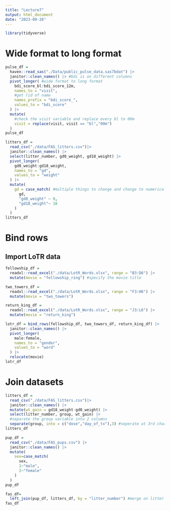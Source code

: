```yaml
---
title: "Lecture7"
output: html_document
date: "2023-09-26"
---
```


```r
library(tidyverse)
```
# Wide format to long format

```r
pulse_df = 
  haven::read_sas("./Data/public_pulse_data.sas7bdat") |>
  janitor::clean_names() |> #bdi is on different columns
  pivot_longer( #wide format to long format
    bdi_score_bl:bdi_score_12m,
    names_to = "visit", 
    #get rid of name
    names_prefix = "bdi_score_",
    values_to = "bdi_score"
  ) |> 
  mutate(
    #check the visit variable and replace every bl to 00m
    visit = replace(visit, visit == "bl","00m")
  )
pulse_df
```
```r
litters_df = 
  read_csv("./data/FAS_litters.csv")|>
  janitor::clean_names() |> 
  select(litter_number, gd0_weight, gd18_weight) |> 
  pivot_longer(
    gd0_weight:gd18_weight,
    names_to = "gd",
    values_to = "weight"
  ) |> 
  mutate(
    gd = case_match( #multiple things to change and change to numerical variable
      gd,
      "gd0_weight" ~ 0,
      "gd18_weight"~ 18
    )
  )
litters_df
```
# Bind rows 
## Import LoTR data

```r
fellowship_df = 
  readxl::read_excel("./data/LotR_Words.xlsx", range = "B3:D6") |>
  mutate(movie = "fellowship_ring") #specify the movie title 

two_towers_df = 
  readxl::read_excel("./data/LotR_Words.xlsx", range = "F3:H6") |>
  mutate(movie = "two_towers")

return_king_df = 
  readxl::read_excel("./data/LotR_Words.xlsx", range = "J3:L6") |>
  mutate(movie = "return_king")

lotr_df = bind_rows(fellowship_df, two_towers_df, return_king_df) |> 
  janitor::clean_names() |> 
  pivot_longer(
    male:female,
    names_to = "gender",
    values_to = "word"
  ) |> 
  relocate(movie)
lotr_df
```

# Join datasets
```r
litters_df = 
  read_csv("./data/FAS_litters.csv")|>
  janitor::clean_names() |> 
  mutate(wt_gain = gd18_weight-gd0_weight) |> 
  select(litter_number, group, wt_gain) |> 
  #separate the group variable into 2 columns
  separate(group, into = c("dose","day_of_tx"),3) #seperate at 3rd character
litters_df

pup_df = 
  read_csv("./data/FAS_pups.csv") |>
  janitor::clean_names() |>
  mutate(
    sex=case_match(
      sex,
      1~"male",
      2~"female"
    )
  )
pup_df

fas_df=
  left_join(pup_df, litters_df, by = "litter_number") #merge on litter number
fas_df
```



